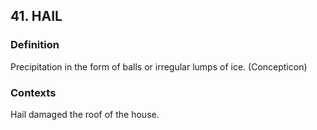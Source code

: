 ## 41. HAIL
### Definition
Precipitation in the form of balls or irregular lumps of ice. (Concepticon)

### Contexts
Hail damaged the roof of the house.

